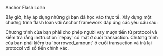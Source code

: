 
<ChallengeTitle>Anchor Flash Loan</ChallengeTitle>

Bây giờ, hãy áp dụng những gì bạn đã học vào thực tế. Xây dựng một chương trình flash loan với Anchor framework đáp ứng các yêu cầu sau:

<RequirementList>
  <Requirement title="Thử thách 1: Tạo instruction `borrow`">
    Chương trình của bạn phải cho phép người vay mượn tiền từ protocol và kiểm tra rằng instruction `repay`
    có mặt ở cuối transaction.
  </Requirement>

  <Requirement title="Thử thách 2: Tạo instruction `repay`">
    Chương trình của bạn phải kiểm tra `borrowed_amount` ở cuối transaction và trả lại protocol với số tiền chính xác.
  </Requirement>
</RequirementList>
